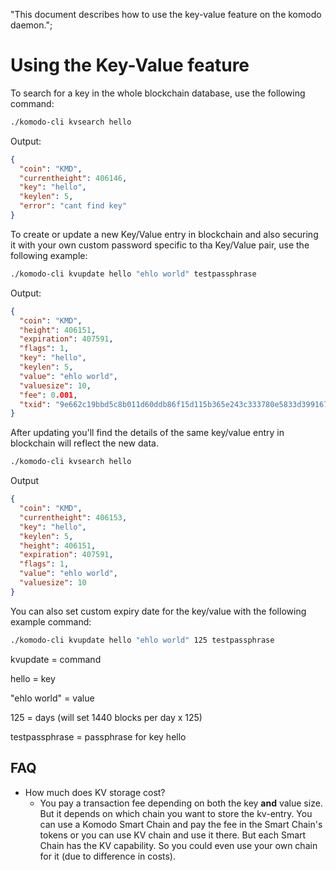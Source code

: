   "This document describes how to use the key-value feature on the komodo daemon.";

# Using the Key-Value feature

To search for a key in the whole blockchain database, use the following command:

```bash
./komodo-cli kvsearch hello
```

Output:

```json
{
  "coin": "KMD",
  "currentheight": 406146,
  "key": "hello",
  "keylen": 5,
  "error": "cant find key"
}
```

To create or update a new Key/Value entry in blockchain and also securing it with your own custom password specific to tha Key/Value pair, use the following example:

```bash
./komodo-cli kvupdate hello "ehlo world" testpassphrase
```

Output:

```json
{
  "coin": "KMD",
  "height": 406151,
  "expiration": 407591,
  "flags": 1,
  "key": "hello",
  "keylen": 5,
  "value": "ehlo world",
  "valuesize": 10,
  "fee": 0.001,
  "txid": "9e662c19bbd5c8b011d60ddb86f15d115b365e243c333780e5833d399167f102"
}
```

After updating you'll find the details of the same key/value entry in blockchain will reflect the new data.

```bash
./komodo-cli kvsearch hello
```

Output

```json
{
  "coin": "KMD",
  "currentheight": 406153,
  "key": "hello",
  "keylen": 5,
  "height": 406151,
  "expiration": 407591,
  "flags": 1,
  "value": "ehlo world",
  "valuesize": 10
}
```

You can also set custom expiry date for the key/value with the following example command:

```bash
./komodo-cli kvupdate hello "ehlo world" 125 testpassphrase
```

kvupdate = command

hello = key

"ehlo world" = value

125 = days (will set 1440 blocks per day x 125)

testpassphrase = passphrase for key hello

## FAQ

- How much does KV storage cost?
  - You pay a transaction fee depending on both the key **and** value size. But it depends on which chain you want to store the kv-entry. You can use a Komodo Smart Chain and pay the fee in the Smart Chain's tokens or you can use KV chain and use it there. But each Smart Chain has the KV capability. So you could even use your own chain for it (due to difference in costs).
